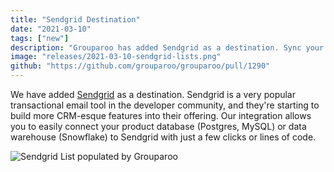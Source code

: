 ```yaml
---
title: "Sendgrid Destination"
date: "2021-03-10"
tags: ["new"]
description: "Grouparoo has added Sendgrid as a destination. Sync your customer data to Sendgrid."
image: "releases/2021-03-10-sendgrid-lists.png"
github: "https://github.com/grouparoo/grouparoo/pull/1290"
---
```


We have added [Sendgrid](https://www.sendgrid.com) as a destination. Sendgrid is a very popular transactional email tool in the developer community, and they're starting to build more CRM-esque features into their offering. Our integration allows you to easily connect your product database (Postgres, MySQL) or data warehouse (Snowflake) to Sendgrid with just a few clicks or lines of code.

<Image
  alt="Sendgrid List populated by Grouparoo"
  src="releases/2021-03-10-sendgrid-lists.png"
  width={919}
  height={727}
/>
